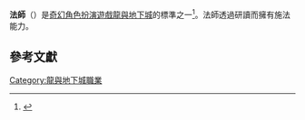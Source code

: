 {{Expand English|Wizard (Dungeons & Dragons)|date=2016年5月}}
{{Otheruses|法師|subject=龍與地下城的職業|other=其他同名的法師}}
'''法師'''（{{lang-en|Wizard}}）是[[奇幻|奇幻]][[角色扮演遊戲|角色扮演遊戲]][[龍與地下城|龍與地下城]]的標準{{link-en|職業 (龍與地下城)|Character class (Dungeons & Dragons)|職業}}之一<ref name="livingstone">{{cite book | first=Ian | last=Livingstone |year=1982| title=Dicing with Dragons, An Introduction to Role-Playing Games | edition=Revised| publisher=Routledge | isbn=0-7100-9466-3 }}</ref>。法師透過研讀{{link-en|奧術|Arcane Magic}}而擁有施法能力。

== 參考文獻 ==
{{Reflist}}

[[Category:龍與地下城職業|Category:龍與地下城職業]]